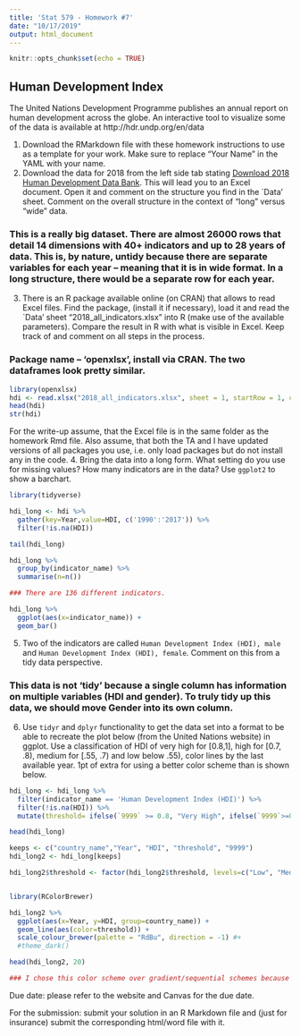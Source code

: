 ---
title: 'Stat 579 - Homework #7'
date: "10/17/2019"
output: html_document
---

```{r setup, include=FALSE}
knitr::opts_chunk$set(echo = TRUE)
```

## Human Development Index

The United Nations Development Programme publishes an annual report on human development across the globe. An interactive tool to visualize some of the data is available at  http://hdr.undp.org/en/data 



1. Download the RMarkdown file with these homework instructions to use as a template for your work.
Make sure to replace "Your Name" in the YAML with your name.
2. Download the data for 2018 from the left side tab  stating [Download 2018 Human Development Data Bank](http://hdr.undp.org/sites/default/files/2018_all_indicators.xlsx). This will lead you to an Excel document. Open it and comment on the structure you find in the `Data' sheet. Comment on the overall structure in the context of "long" versus "wide" data.

### This is a really big dataset. There are almost 26000 rows that detail 14 dimensions with 40+ indicators and up to 28 years of data. This is, by nature, untidy because there are separate variables for each year -- meaning that it is in wide format. In a long structure, there would be a separate row for each year.

3. There is an R package available online (on CRAN) that allows to read Excel files. Find the package, (install it if necessary), load it  and read the `Data' sheet "2018_all_indicators.xlsx" into R (make use of the available parameters). Compare the result in R with what is visible in Excel. Keep track of and comment on all steps in the process. 

### Package name -- 'openxlsx', install via CRAN. The two dataframes look pretty similar. 

```{r, cache = TRUE, warning = FALSE}
library(openxlsx)
hdi <- read.xlsx("2018_all_indicators.xlsx", sheet = 1, startRow = 1, colNames = TRUE)
head(hdi)
str(hdi)
```

For the write-up assume, that the Excel file is in the same folder as the homework Rmd file. Also assume, that both the TA and I have  updated versions of all packages you use, i.e. only load packages but do not install any in the code.
4. Bring the data into a long form. What setting do you use for missing values? How many indicators are in the data? Use `ggplot2` to show a barchart.

```{r, cache = TRUE, warning = FALSE}
library(tidyverse)

hdi_long <- hdi %>%
  gather(key=Year,value=HDI, c('1990':'2017')) %>% 
  filter(!is.na(HDI))

tail(hdi_long)

hdi_long %>% 
  group_by(indicator_name) %>% 
  summarise(n=n())

### There are 136 different indicators.

hdi_long %>% 
  ggplot(aes(x=indicator_name)) +
  geom_bar()
```

5. Two of the indicators are called `Human Development Index (HDI), male` and `Human Development Index (HDI), female`. Comment on this from a tidy data perspective.

### This data is not 'tidy' because a single column has information on multiple variables (HDI and gender). To truly tidy up this data, we should move Gender into its own column.


6. Use `tidyr` and `dplyr` functionality to get the data set into a format to be able to recreate the plot below (from the United Nations website) in ggplot. Use a classification of HDI of very high for [0.8,1], high for [0.7, .8), medium for [.55, .7) and low below .55), color lines by the last available year. 1pt of extra for using a better color scheme than is shown below.




```{r, cache = TRUE, warning = FALSE}
hdi_long <- hdi_long %>%
  filter(indicator_name == 'Human Development Index (HDI)') %>% 
  filter(!is.na(HDI)) %>% 
  mutate(threshold= ifelse(`9999` >= 0.8, "Very High", ifelse(`9999`>=0.7, "High", ifelse(`9999`>=0.55, "Medium", "Low"))))

head(hdi_long)

keeps <- c("country_name","Year", "HDI", "threshold", "9999")
hdi_long2 <- hdi_long[keeps]

hdi_long2$threshold <- factor(hdi_long2$threshold, levels=c("Low", "Medium", "High", "Very High"))


library(RColorBrewer)

hdi_long2 %>% 
  ggplot(aes(x=Year, y=HDI, group=country_name)) +
  geom_line(aes(color=threshold)) +
  scale_colour_brewer(palette = "RdBu", direction = -1) #+
  #theme_dark()

head(hdi_long2, 20)

### I chose this color scheme over gradient/sequential schemes because I thought that it was important to be able to see the outliers, or countries that suddenly jumped/fell in HDI over the years. With color schemes that are closer together, it is harder to capture those movements.
```

Due date: please refer to the website and Canvas for the due date. 

For the submission: submit your solution in an R Markdown file and (just for insurance) submit the corresponding html/word file with it. 
